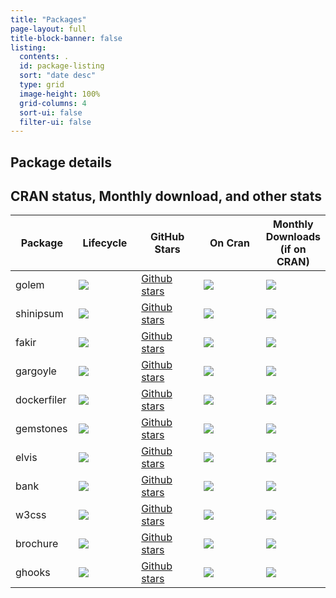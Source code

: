 ```yaml
---
title: "Packages"
page-layout: full
title-block-banner: false
listing:
  contents: .
  id: package-listing
  sort: "date desc"
  type: grid
  image-height: 100%
  grid-columns: 4
  sort-ui: false
  filter-ui: false
---
```


## Package details

::: {#package-listing}
:::



## CRAN status, Monthly download, and other stats

|Package|Lifecycle|GitHub Stars|On Cran|Monthly Downloads (if on CRAN)|
|---|---|---|---|---|
|golem|<img src="https://lifecycle.r-lib.org/articles/figures/lifecycle-stable.svg"/>|<span style="text-shadow: none;"><a class="github-button" href="https://github.com/ThinkR-open/golem" data-icon="octicon-star" data-size="large" data-show-count="true" aria-label="Star this on GitHub">Github stars</a></span>|<img src="https://www.r-pkg.org/badges/version/golem"/>|<img src="https://cranlogs.r-pkg.org/badges/golem"/>|
|shinipsum|<img src="https://lifecycle.r-lib.org/articles/figures/lifecycle-stable.svg"/>|<span style="text-shadow: none;"><a class="github-button" href="https://github.com/ThinkR-open/shinipsum" data-icon="octicon-star" data-size="large" data-show-count="true" aria-label="Star this on GitHub">Github stars</a></span>|<img src="https://www.r-pkg.org/badges/version/shinipsum"/>|<img src="https://cranlogs.r-pkg.org/badges/shinipsum"/>|
|fakir|<img src="https://lifecycle.r-lib.org/articles/figures/lifecycle-stable.svg"/>|<span style="text-shadow: none;"><a class="github-button" href="https://github.com/ThinkR-open/fakir" data-icon="octicon-star" data-size="large" data-show-count="true" aria-label="Star this on GitHub">Github stars</a></span>|<img src="https://www.r-pkg.org/badges/version/fakir"/>|<img src="https://cranlogs.r-pkg.org/badges/fakir"/>|
|gargoyle|<img src="https://lifecycle.r-lib.org/articles/figures/lifecycle-stable.svg"/>|<span style="text-shadow: none;"><a class="github-button" href="https://github.com/colinfay/gargoyle" data-icon="octicon-star" data-size="large" data-show-count="true" aria-label="Star this on GitHub">Github stars</a></span>|<img src="https://www.r-pkg.org/badges/version/gargoyle"/>|<img src="https://cranlogs.r-pkg.org/badges/gargoyle"/>|
|dockerfiler|<img src="https://lifecycle.r-lib.org/articles/figures/lifecycle-stable.svg"/>|<span style="text-shadow: none;"><a class="github-button" href="https://github.com/thinkr-open/dockerfiler" data-icon="octicon-star" data-size="large" data-show-count="true" aria-label="Star this on GitHub">Github stars</a></span>|<img src="https://www.r-pkg.org/badges/version/dockerfiler"/>|<img src="https://cranlogs.r-pkg.org/badges/dockerfiler"/>|
|gemstones|<img src="https://lifecycle.r-lib.org/articles/figures/lifecycle-experimental.svg"/>|<span style="text-shadow: none;"><a class="github-button" href="https://github.com/thinkr-open/gemstones" data-icon="octicon-star" data-size="large" data-show-count="true" aria-label="Star this on GitHub">Github stars</a></span>|<img src="https://www.r-pkg.org/badges/version/gemstones"/>|<img src="https://cranlogs.r-pkg.org/badges/gemstones"/>|
|elvis|<img src="https://lifecycle.r-lib.org/articles/figures/lifecycle-experimental.svg"/>|<span style="text-shadow: none;"><a class="github-button" href="https://github.com/thinkr-open/elvis" data-icon="octicon-star" data-size="large" data-show-count="true" aria-label="Star this on GitHub">Github stars</a></span>|<img src="https://www.r-pkg.org/badges/version/elvis"/>|<img src="https://cranlogs.r-pkg.org/badges/elvis"/>|
|bank|<img src="https://lifecycle.r-lib.org/articles/figures/lifecycle-experimental.svg"/>|<span style="text-shadow: none;"><a class="github-button" href="https://github.com/thinkr-open/bank" data-icon="octicon-star" data-size="large" data-show-count="true" aria-label="Star this on GitHub">Github stars</a></span>|<img src="https://www.r-pkg.org/badges/version/bank"/>|<img src="https://cranlogs.r-pkg.org/badges/bank"/>|
|w3css|<img src="https://lifecycle.r-lib.org/articles/figures/lifecycle-experimental.svg"/>|<span style="text-shadow: none;"><a class="github-button" href="https://github.com/thinkr-open/w3css" data-icon="octicon-star" data-size="large" data-show-count="true" aria-label="Star this on GitHub">Github stars</a></span>|<img src="https://www.r-pkg.org/badges/version/w3css"/>|<img src="https://cranlogs.r-pkg.org/badges/w3css"/>|
|brochure|<img src="https://lifecycle.r-lib.org/articles/figures/lifecycle-experimental.svg"/>|<span style="text-shadow: none;"><a class="github-button" href="https://github.com/colinfay/brochure" data-icon="octicon-star" data-size="large" data-show-count="true" aria-label="Star this on GitHub">Github stars</a></span>|<img src="https://www.r-pkg.org/badges/version/brochure"/>|<img src="https://cranlogs.r-pkg.org/badges/brochure"/>|
|ghooks|<img src="https://lifecycle.r-lib.org/articles/figures/lifecycle-experimental.svg"/>|<span style="text-shadow: none;"><a class="github-button" href="https://github.com/thinkr-open/ghooks" data-icon="octicon-star" data-size="large" data-show-count="true" aria-label="Star this on GitHub">Github stars</a></span>|<img src="https://www.r-pkg.org/badges/version/ghooks"/>|<img src="https://cranlogs.r-pkg.org/badges/ghooks"/>|

<script async defer src="https://buttons.github.io/buttons.js"></script>

